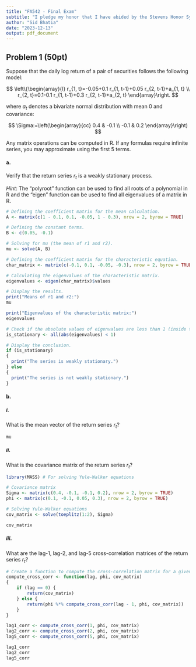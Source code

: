 ```yaml
---
title: "FA542 - Final Exam"
subtitle: "I pledge my honor that I have abided by the Stevens Honor System."
author: "Sid Bhatia"
date: "2023-12-13"
output: pdf_document
---
```


## Problem 1 (50pt)

Suppose that the daily log return of a pair of securities follows the following model:

$$
\left\{\begin{array}{l}
r_{1, t}=-0.05+0.1 r_{1, t-1}+0.05 r_{2, t-1}+a_{1, t} \\
r_{2, t}=0.1-0.1 r_{1, t-1}+0.3 r_{2, t-1}+a_{2, t}
\end{array}\right.
$$

where $a_t$ denotes a bivariate normal distribution with mean $0$ and covariance:

$$
\Sigma:=\left(\begin{array}{cc}
0.4 & -0.1 \\
-0.1 & 0.2
\end{array}\right)
$$

Any matrix operations can be computed in R. If any formulas require infinite series, you may approximate using the first 5 terms.

#### a. 

 Verify that the return series ${r_t}$ is a weakly stationary process.

 *Hint*: The “polyroot” function can be used to find all roots of a polynomial in R and the “eigen” function can be used to find all eigenvalues of a matrix in R.

 
```r
# Defining the coefficient matrix for the mean calculation.
A <- matrix(c(1 - 0.1, 0.1, -0.05, 1 - 0.3), nrow = 2, byrow = TRUE)

# Defining the constant terms.
B <- c(0.05, -0.1)

# Solving for mu (the mean of r1 and r2).
mu <- solve(A, B)

# Defining the coefficient matrix for the characteristic equation.
char_matrix <- matrix(c(-0.1, 0.1, -0.05, -0.3), nrow = 2, byrow = TRUE)

# Calculating the eigenvalues of the characteristic matrix.
eigenvalues <- eigen(char_matrix)$values

# Display the results.
print("Means of r1 and r2:")
mu

print("Eigenvalues of the characteristic matrix:")
eigenvalues

# Check if the absolute values of eigenvalues are less than 1 (inside the unit circle).
is_stationary <- all(abs(eigenvalues) < 1)

# Display the conclusion.
if (is_stationary) 
{
  print("The series is weakly stationary.")
} else 
{
  print("The series is not weakly stationary.")
}
```

#### b.

##### i.

What is the mean vector of the return series $r_t$?

```r
mu
```

##### ii.

What is the covariance matrix of the return series $r_t$?

```r
library(MASS) # For solving Yule-Walker equations

# Covariance matrix
Sigma <- matrix(c(0.4, -0.1, -0.1, 0.2), nrow = 2, byrow = TRUE)
phi <- matrix(c(0.1, -0.1, 0.05, 0.3), nrow = 2, byrow = TRUE)

# Solving Yule-Walker equations
cov_matrix <- solve(toeplitz(1:2), Sigma)

cov_matrix
```

##### iii.

What are the lag-1, lag-2, and lag-5 cross-correlation matrices of the return series $r_t$?

```r
# Create a function to compute the cross-correlation matrix for a given lag.
compute_cross_corr <- function(lag, phi, cov_matrix) 
{
    if (lag == 0) {
        return(cov_matrix)
    } else {
        return(phi %*% compute_cross_corr(lag - 1, phi, cov_matrix))
    }
}

lag1_corr <- compute_cross_corr(1, phi, cov_matrix)
lag2_corr <- compute_cross_corr(2, phi, cov_matrix)
lag5_corr <- compute_cross_corr(5, phi, cov_matrix)

lag1_corr
lag2_corr
lag5_corr
```
